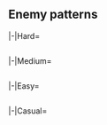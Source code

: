 {{Notice|The following enemy patterns and ship drops are autogenerated.<br>If in doubt, use tooltips to check sample sizes.}}
==Enemy patterns==
{{Section}}
<tabber>
|-|Hard=
{{Event/Map|
{{Event/MapNode|1|Hard|x=242|y=311}}
{{Event/MapNode|A|Hard|x=121|y=245}}
{{Event/MapNode|B|Hard|x=126|y=193}}
{{Event/MapNode|C|Hard|x=172|y=273}}
{{Event/MapNode|D|Hard|x=188|y=181}}
{{Event/MapNode|E|Hard|x=224|y=247}}
{{Event/MapNode|F|Hard|x=250|y=165}}
{{Event/MapNode|G|Hard|x=255|y=202}}
{{Event/MapNode|H|Hard|x=272|y=116}}
{{Event/MapNode|I|Hard|x=299|y=203}}
{{Event/MapNode|J|Hard|x=301|y=286}}
{{Event/MapNode|K|Hard|x=317|y=151}}
{{Event/MapNode|L|Hard|x=321|y=247}}
{{Event/MapNode|M|Hard|x=337|y=96}}
{{Event/MapNode|N|Hard|x=356|y=316}}
{{Event/MapNode|O|Hard|x=366|y=269}}
{{Event/MapNode|P|Hard|x=380|y=146}}
{{Event/MapNode|Q|Hard|x=458|y=73}}
{{Event/MapNode|R|Hard|x=513|y=104}}
{{Event/MapNode|S|Hard|x=526|y=192}}
{{Event/MapNode|T|Hard|x=559|y=150}}
{{Event/MapNode|U|Hard|x=599|y=202}}
{{Event/MapNode|V|Hard|x=613|y=144}}
{{Event/MapNode|W|Hard|x=423|y=298}}
{{Event/MapNode|2|Hard|x=646|y=210}}
{{Event/MapNode|X|Hard|x=227|y=87}}
{{Event/MapNode|Y|Hard|x=194|y=148}}
{{Event/MapNode|Z|Hard|x=155|y=123}}
{{Event/MapNode|Z2|Hard|x=101|y=167}}
{{Event/MapNode|Z3|Hard|x=155|y=81}}
}}
<div class="scrollable" style="width:800px;max-height:400px;overflow:auto;">
{{Map/Nodes|diff=Hard|name=深海北大西洋艦隊 機動部隊III群
|A
|Normal
|{{TooltipSimple|Diamond|33% (25992/78207)}}
|Standard Carrier Wo-Class/Flagship II
|Battleship Ta-Class/Flagship
|Heavy Cruiser Ne-Class/Elite
|Light Cruiser Tsu-Class/Elite
|Destroyer Ni-Class/Late Model
|Destroyer Ni-Class/Late Model
|-
|A
|Normal
|{{TooltipSimple|Line Ahead|38% (29395/78207)}}<br>{{TooltipSimple|Double Line|29% (22820/78207)}}
|Battleship Ta-Class/Flagship
|Battleship Ta-Class/Flagship
|Heavy Cruiser Ne-Class/Elite
|Light Cruiser Tsu-Class/Elite
|Destroyer Ni-Class/Late Model
|Destroyer Ni-Class/Late Model
}}
{{Map/Nodes|diff=Hard|name=北大西洋深海旗艦艦隊 攻撃隊
|B
|Defense
|{{TooltipSimple|Diamond|52% (15946/30722)}}
|European Water Princess/III
|Light Carrier Nu-Class/Kai Flagship II
|Light Carrier Nu-Class/Kai Flagship II
|Heavy Cruiser Summer Princess/III
|Heavy Cruiser Ne-Class/Elite
|Heavy Cruiser Ne-Class/Elite
|-
|B
|Defense
|{{TooltipSimple|Diamond|19% (5908/30722)}}
|European Water Princess/III
|Light Carrier Nu-Class/Kai Flagship II
|Light Carrier Nu-Class/Kai Flagship II
|Light Carrier Nu-Class/Kai Elite II
|Heavy Cruiser Summer Princess/III
|Heavy Cruiser Ne-Class/Elite
|-
|B
|Defense/Final
|{{TooltipSimple|Diamond|29% (8868/30722)}}
|European Water Princess/Damaged III
|Light Carrier Nu-Class/Kai Flagship II
|Light Carrier Nu-Class/Kai Flagship II
|Light Carrier Nu-Class/Kai Elite II
|Light Carrier Nu-Class/Kai Elite II
|Heavy Cruiser Summer Princess/III
}}
{{Map/Nodes|diff=Hard|name=深海北大西洋艦隊 潜水艦集団
|C
|Normal
|{{TooltipSimple|Echelon|24% (39944/168511)}}<br>{{TooltipSimple|Line Abreast|19% (31807/168511)}}
|Submarine So-Class/Flagship
|Submarine Ka-Class/Elite
|Submarine Ka-Class/Elite
|Submarine Ka-Class
|-
|C
|Normal
|{{TooltipSimple|Echelon|21% (34585/168511)}}<br>{{TooltipSimple|Line Abreast|16% (27645/168511)}}
|Submarine So-Class/Flagship
|Submarine Ka-Class/Elite
|Submarine Ka-Class/Elite
|Submarine Ka-Class/Elite
|-
|C
|Normal
|{{TooltipSimple|Echelon|20% (34530/168511)}}
|Submarine So-Class/Flagship
|Submarine So-Class/Flagship
|Submarine Ka-Class/Elite
|Submarine Ka-Class/Elite
}}
{{Map/Nodes|diff=Hard|name=深海北大西洋艦隊 機動部隊II群
|E
|Normal
|{{TooltipSimple|Diamond|30% (6516/21749)}}
|Standard Carrier Wo-Class/Flagship II
|Light Carrier Nu-Class/Kai Flagship III
|Heavy Cruiser Ne-Class/Elite
|Light Cruiser Tsu-Class/Elite
|Destroyer Ni-Class/Late Model
|Destroyer Ni-Class/Late Model
|-
|E
|Normal
|{{TooltipSimple|Diamond|35% (7654/21749)}}
|Standard Carrier Wo-Class/Flagship II
|Light Carrier Nu-Class/Kai Flagship II
|Light Carrier Nu-Class/Kai Flagship II
|Light Cruiser Tsu-Class/Elite
|Destroyer Ni-Class/Late Model
|Destroyer Ni-Class/Late Model
|-
|E
|Normal
|{{TooltipSimple|Diamond|35% (7579/21749)}}
|Standard Carrier Wo-Class/Flagship II
|Light Carrier Nu-Class/Kai Flagship IV
|Light Carrier Nu-Class/Kai Flagship IV
|Light Cruiser Tsu-Class/Elite
|Destroyer Ni-Class/Late Model
|Destroyer Ni-Class/Late Model
}}
{{Map/Nodes|diff=Hard|name=深海北大西洋艦隊 戦艦戦隊I群
|H
|Normal
|{{TooltipSimple|Line Ahead|24% (6163/25214)}}<br>{{TooltipSimple|Double Line|12% (3056/25214)}}
|Battleship Ta-Class/Flagship
|Battleship Ru-Class/Flagship
|Battleship Ru-Class/Flagship
|Battleship Ru-Class/Flagship
|Destroyer Ni-Class/Late Model
|Destroyer Ni-Class/Late Model
|-
|H
|Normal
|{{TooltipSimple|Line Ahead|63% (15995/25214)}}
|Battleship Ta-Class/Flagship
|Battleship Ru-Class/Flagship
|Battleship Ru-Class/Flagship
|Battleship Ru-Class/Flagship
|Destroyer Ni-Class/Late Model Elite
|Destroyer Ni-Class/Late Model Elite
}}
{{Map/Nodes|diff=Hard|name=深海北大西洋艦隊 機動部隊I群
|I
|Normal
|{{TooltipSimple|Diamond|15% (3977/26278)}}
|Standard Carrier Wo-Class/Flagship II
|Light Carrier Nu-Class/Kai Flagship III
|Heavy Cruiser Ne-Class/Elite
|Light Cruiser Tsu-Class/Elite
|Destroyer Ni-Class/Late Model
|Destroyer Ni-Class/Late Model
|-
|I
|Normal
|{{TooltipSimple|Diamond|40% (10558/26278)}}
|Standard Carrier Wo-Class/Flagship II
|Light Carrier Nu-Class/Kai Flagship II
|Light Carrier Nu-Class/Kai Flagship II
|Light Cruiser Tsu-Class/Elite
|Destroyer Ni-Class/Late Model
|Destroyer Ni-Class/Late Model
|-
|I
|Normal
|{{TooltipSimple|Diamond|45% (11743/26278)}}
|Standard Carrier Wo-Class/Flagship II
|Light Carrier Nu-Class/Kai Flagship IV
|Light Carrier Nu-Class/Kai Flagship IV
|Light Cruiser Tsu-Class/Elite
|Destroyer Ni-Class/Late Model
|Destroyer Ni-Class/Late Model
}}
{{Map/Nodes|diff=Hard|name=北大西洋深海通商破壊主力部隊
|J
|Boss
|{{TooltipSimple|Cruising<br>Formation 4|69% (13642/19643)}}
|Battleship Summer Princess/III
|Heavy Cruiser Summer Princess/III
|Light Carrier Nu-Class/Kai Flagship IV
|Destroyer Na-Class/Late Model Elite
|Destroyer Na-Class/Late Model Elite
|Destroyer Na-Class/Late Model Elite
|Light Cruiser Tsu-Class/Elite
|Destroyer Na-Class/Late Model Elite
|Destroyer Na-Class/Late Model Elite
|Destroyer Na-Class/Late Model Elite
|Destroyer Ni-Class/Late Model
|Destroyer Ni-Class/Late Model
|-
|J
|Boss/Final
|{{TooltipSimple|Cruising<br>Formation 4|31% (6001/19643)}}
|Battleship Summer Princess/III
|Heavy Cruiser Summer Princess/III
|Aircraft Carrier Princess/IV
|Destroyer Na-Class/Late Model Elite
|Destroyer Na-Class/Late Model Elite
|Destroyer Na-Class/Late Model Elite
|Light Cruiser Tsu-Class/Elite
|Light Cruiser Tsu-Class/Elite
|Destroyer Na-Class/Late Model Elite
|Destroyer Na-Class/Late Model Elite
|Destroyer Na-Class/Late Model Elite
|Destroyer Na-Class/Late Model Elite
}}
{{Map/Nodes|diff=Hard|name=深海北大西洋艦隊 機動部隊群
|K
|Defense
|{{TooltipSimple|Diamond|35% (4388/12572)}}
|Standard Carrier Wo-Class/Flagship II
|Light Carrier Nu-Class/Kai Flagship II
|Light Carrier Nu-Class/Kai Flagship II
|Light Cruiser Tsu-Class/Elite
|Destroyer Ni-Class/Late Model
|Destroyer Ni-Class/Late Model
|-
|K
|Defense
|{{TooltipSimple|Diamond|29% (3699/12572)}}
|Standard Carrier Wo-Class/Flagship II
|Light Carrier Nu-Class/Kai Flagship III
|Light Carrier Nu-Class/Flagship III
|Light Cruiser Tsu-Class/Elite
|Destroyer Ni-Class/Late Model
|Destroyer Ni-Class/Late Model
|-
|K
|Defense
|{{TooltipSimple|Diamond|36% (4485/12572)}}
|Standard Carrier Wo-Class/Flagship II
|Light Carrier Nu-Class/Kai Flagship IV
|Light Carrier Nu-Class/Kai Flagship IV
|Light Cruiser Tsu-Class/Elite
|Destroyer Ni-Class/Late Model
|Destroyer Ni-Class/Late Model
}}
{{Map/Nodes|diff=Hard|name=北大西洋深海艦隊 重雷装戦隊
|L
|Normal
|{{TooltipSimple|Line Ahead|21% (11676/55786)}}<br>{{TooltipSimple|Double Line|16% (8973/55786)}}
|Battleship Ta-Class/Flagship
|Torpedo Cruiser Chi-Class/Flagship
|Torpedo Cruiser Chi-Class/Flagship
|Light Cruiser Tsu-Class/Elite
|Destroyer Ni-Class/Late Model
|Destroyer Ni-Class/Late Model
|-
|L
|Normal
|{{TooltipSimple|Line Ahead|63% (35137/55786)}}
|Battleship Ta-Class/Flagship
|Torpedo Cruiser Chi-Class/Flagship
|Torpedo Cruiser Chi-Class/Flagship
|Light Cruiser Tsu-Class/Elite
|Destroyer Ni-Class/Late Model Elite
|Destroyer Ni-Class/Late Model Elite
}}
{{Map/Nodes|diff=Hard|name=深海北大西洋艦隊 戦艦戦隊II群
|M
|Normal
|{{TooltipSimple|Line Ahead|29% (33766/115485)}}
|Battleship Ta-Class/Flagship
|Battleship Ta-Class/Flagship
|Light Cruiser He-Class/Flagship
|Light Cruiser Tsu-Class/Elite
|Destroyer Ni-Class/Late Model Elite
|Destroyer Ni-Class/Late Model Elite
|-
|M
|Normal
|{{TooltipSimple|Line Ahead|44% (51145/115485)}}<br>{{TooltipSimple|Double Line|26% (30574/115485)}}
|Battleship Ru-Class/Flagship
|Battleship Ru-Class/Flagship
|Battleship Ru-Class/Flagship
|Light Cruiser Tsu-Class/Elite
|Destroyer Ni-Class/Late Model
|Destroyer Ni-Class/Late Model
}}
{{Map/Nodes|diff=Hard|name=深海北大西洋艦隊 追撃空母群
|P
|Normal
|{{TooltipSimple|Diamond|15% (8289/55134)}}
|Standard Carrier Wo-Class/Flagship IV
|Light Carrier Nu-Class/Kai Flagship IV
|Heavy Cruiser Ne-Class/Elite
|Light Cruiser Tsu-Class/Elite
|Destroyer Ni-Class/Late Model
|Destroyer Ni-Class/Late Model
|-
|P
|Normal
|{{TooltipSimple|Diamond|40% (22193/55134)}}
|Standard Carrier Wo-Class/Kai Flagship III
|Light Carrier Nu-Class/Kai Flagship IV
|Heavy Cruiser Ne-Class/Elite
|Light Cruiser Tsu-Class/Elite
|Destroyer Ni-Class/Late Model
|Destroyer Ni-Class/Late Model
|-
|P
|Normal
|{{TooltipSimple|Diamond|45% (24652/55134)}}
|Standard Carrier Wo-Class/Kai Flagship IV
|Light Carrier Nu-Class/Kai Flagship IV
|Heavy Cruiser Ne-Class/Elite
|Light Cruiser Tsu-Class/Elite
|Destroyer Ni-Class/Late Model
|Destroyer Ni-Class/Late Model
}}
{{Map/Nodes|diff=Hard|name=深海ドーバー海峡封鎖潜水艦群
|S
|Normal
|{{TooltipSimple|Echelon|29% (2141/7345)}}<br>{{TooltipSimple|Line Abreast|17% (1245/7345)}}
|Submarine Summer Princess/Flagship II
|Submarine So-Class/Elite
|Submarine So-Class/Elite
|Submarine So-Class/Elite
|-
|S
|Normal
|{{TooltipSimple|Echelon|20% (1488/7345)}}<br>{{TooltipSimple|Line Abreast|17% (1239/7345)}}
|Submarine Summer Princess/Flagship III
|Submarine So-Class/Flagship
|Submarine So-Class/Elite
|Submarine So-Class/Elite
|-
|S
|Normal
|{{TooltipSimple|Echelon|17% (1232/7345)}}
|Submarine Summer Princess/Flagship III
|Submarine So-Class/Flagship
|Submarine So-Class/Flagship
|Submarine So-Class/Flagship
}}
{{Map/Nodes|diff=Hard|name=深海北海潜水艦隊集団
|T
|Normal
|{{TooltipSimple|Echelon|22% (45781/204464)}}<br>{{TooltipSimple|Line Abreast|32% (65521/204464)}}
|New Submarine Princess Vacation Mode/Flagship III
|Submarine So-Class/Elite
|Submarine So-Class/Elite
|-
|T
|Normal
|{{TooltipSimple|Echelon|21% (42024/204464)}}<br>{{TooltipSimple|Line Abreast|21% (43560/204464)}}
|New Submarine Princess Vacation Mode/Flagship III
|Submarine So-Class/Elite
|Submarine So-Class/Elite
|Submarine So-Class/Elite
|-
|T
|Normal
|{{TooltipSimple|Echelon|4% (7578/204464)}}
|New Submarine Princess Vacation Mode/Flagship IV
|Submarine So-Class/Flagship
|Submarine So-Class/Elite
|Submarine So-Class/Elite
}}
{{Map/Nodes|diff=Hard|name=北大西洋深海艦隊 ブレスト軍港
|W
|Boss
|{{TooltipSimple|Cruising<br>Formation 4|52% (21343/40673)}}
|French Battleship Princess Vacation Mode/III
|Harbour Summer Princess/III
|Airfield Princess/VII
|Artillery Imp/III
|Artillery Imp/III
|PT Imp Pack/IV
|Light Cruiser Tsu-Class/Elite
|Destroyer Na-Class/Late Model Elite
|Destroyer Na-Class/Late Model Elite
|Transport Ship Wa-Class/Elite
|PT Imp Pack/III
|PT Imp Pack/III
|-
|W
|Boss/Final
|{{TooltipSimple|Cruising<br>Formation 4|48% (19330/40673)}}
|French Battleship Princess Vacation Mode/Damaged III
|Harbour Summer Princess/Damaged III
|Airfield Princess/VII
|Artillery Imp/III
|Artillery Imp/III
|PT Imp Pack/IV
|Light Cruiser Tsu-Class/Elite
|Destroyer Na-Class/Late Model Elite
|Destroyer Na-Class/Late Model Elite
|Destroyer Na-Class/Late Model Elite
|PT Imp Pack/IV
|PT Imp Pack/IV
}}
{{Map/Nodes|diff=Hard|name=北大西洋深海旗艦艦隊 前衛集団
|Y
|Normal
|{{TooltipSimple|Line Ahead|23% (1978/8482)}}
|Light Cruiser He-Class/Flagship
|Heavy Cruiser Ne-Class/Elite
|Heavy Cruiser Ne-Class/Elite
|Light Cruiser Tsu-Class/Elite
|Destroyer Na-Class/Elite
|Destroyer Na-Class/Elite
|-
|Y
|Normal
|{{TooltipSimple|Line Ahead|61% (5194/8482)}}
|Light Cruiser He-Class/Flagship
|Heavy Cruiser Ne-Class/Elite
|Heavy Cruiser Ne-Class/Elite
|Light Cruiser Tsu-Class/Elite
|Destroyer Na-Class/Late Model Elite
|Destroyer Na-Class/Late Model Elite
|-
|Y
|Normal
|{{TooltipSimple|Diamond|15% (1310/8482)}}
|Light Carrier Nu-Class/Kai Flagship II
|Light Carrier Nu-Class/Kai Flagship II
|Light Cruiser He-Class/Flagship
|Light Cruiser Tsu-Class/Elite
|Destroyer Na-Class/Elite
|Destroyer Na-Class/Elite
}}
{{Map/Nodes|diff=Hard|name=北大西洋深海艦隊 旗艦艦隊
|Z2
|Boss
|{{TooltipSimple|Cruising<br>Formation 4|83% (89920/108168)}}
|European Water Princess/III
|Aircraft Carrier Summer Princess
|Battleship Summer Princess/III
|Heavy Cruiser Summer Princess/III
|Heavy Cruiser Ne-Class/Elite
|Heavy Cruiser Ne-Class/Elite
|Light Cruiser He-Class/Flagship
|Light Cruiser Tsu-Class/Elite
|Destroyer Na-Class/Flagship
|Destroyer Na-Class/Flagship
|Destroyer Na-Class/Flagship
|Destroyer Na-Class/Flagship
|-
|Z2
|Boss/Final
|{{TooltipSimple|Cruising<br>Formation 4|17% (18248/108168)}}
|European Water Princess/Damaged III
|Aircraft Carrier Summer Princess
|Aircraft Carrier Summer Princess
|Battleship Summer Princess/III
|Battleship Summer Princess/III
|Heavy Cruiser Summer Princess/III
|Light Cruiser He-Class/Flagship
|Light Cruiser Tsu-Class/Elite
|Destroyer Na-Class/Late Model Flagship
|Destroyer Na-Class/Late Model Flagship
|Destroyer Na-Class/Late Model Flagship
|Destroyer Na-Class/Late Model Flagship
}}
{{Map/Nodes|diff=Hard|name=北大西洋深海旗艦艦隊 攻撃隊
|Z3
|Defense
|{{TooltipSimple|Diamond|29% (31683/107523)}}
|European Water Princess/III
|Light Carrier Nu-Class/Kai Flagship II
|Light Carrier Nu-Class/Kai Flagship II
|Heavy Cruiser Summer Princess/III
|Heavy Cruiser Ne-Class/Elite
|Heavy Cruiser Ne-Class/Elite
|-
|Z3
|Defense
|{{TooltipSimple|Diamond|54% (58495/107523)}}
|European Water Princess/III
|Light Carrier Nu-Class/Kai Flagship II
|Light Carrier Nu-Class/Kai Flagship II
|Light Carrier Nu-Class/Kai Elite II
|Heavy Cruiser Summer Princess/III
|Heavy Cruiser Ne-Class/Elite
|-
|Z3
|Defense/Final
|{{TooltipSimple|Diamond|16% (17345/107523)}}
|European Water Princess/Damaged III
|Light Carrier Nu-Class/Kai Flagship II
|Light Carrier Nu-Class/Kai Flagship II
|Light Carrier Nu-Class/Kai Elite II
|Light Carrier Nu-Class/Kai Elite II
|Heavy Cruiser Summer Princess/III
}}
</div> <!-- overflow -->
|-|Medium=
{{Event/Map|
{{Event/MapNode|1|Medium|x=242|y=311}}
{{Event/MapNode|A|Medium|x=121|y=245}}
{{Event/MapNode|B|Medium|x=126|y=193}}
{{Event/MapNode|C|Medium|x=172|y=273}}
{{Event/MapNode|D|Medium|x=188|y=181}}
{{Event/MapNode|E|Medium|x=224|y=247}}
{{Event/MapNode|F|Medium|x=250|y=165}}
{{Event/MapNode|G|Medium|x=255|y=202}}
{{Event/MapNode|H|Medium|x=272|y=116}}
{{Event/MapNode|I|Medium|x=299|y=203}}
{{Event/MapNode|J|Medium|x=301|y=286}}
{{Event/MapNode|K|Medium|x=317|y=151}}
{{Event/MapNode|L|Medium|x=321|y=247}}
{{Event/MapNode|M|Medium|x=337|y=96}}
{{Event/MapNode|N|Medium|x=356|y=316}}
{{Event/MapNode|O|Medium|x=366|y=269}}
{{Event/MapNode|P|Medium|x=380|y=146}}
{{Event/MapNode|Q|Medium|x=458|y=73}}
{{Event/MapNode|R|Medium|x=513|y=104}}
{{Event/MapNode|S|Medium|x=526|y=192}}
{{Event/MapNode|T|Medium|x=559|y=150}}
{{Event/MapNode|U|Medium|x=599|y=202}}
{{Event/MapNode|V|Medium|x=613|y=144}}
{{Event/MapNode|W|Medium|x=423|y=298}}
{{Event/MapNode|2|Medium|x=646|y=210}}
{{Event/MapNode|X|Medium|x=227|y=87}}
{{Event/MapNode|Y|Medium|x=194|y=148}}
{{Event/MapNode|Z|Medium|x=155|y=123}}
{{Event/MapNode|Z2|Medium|x=101|y=167}}
{{Event/MapNode|Z3|Medium|x=155|y=81}}
}}
<div class="scrollable" style="width:800px;max-height:400px;overflow:auto;">
{{Map/Nodes|diff=Medium|name=深海北大西洋艦隊 機動部隊III群
|A
|Normal
|{{TooltipSimple|Diamond|35% (21961/62719)}}
|Standard Carrier Wo-Class/Flagship II
|Battleship Ta-Class/Elite
|Heavy Cruiser Ne-Class
|Light Cruiser Tsu-Class
|Destroyer Ni-Class/Late Model
|Destroyer Ni-Class/Late Model
|-
|A
|Normal
|{{TooltipSimple|Line Ahead|35% (21884/62719)}}<br>{{TooltipSimple|Double Line|30% (18874/62719)}}
|Battleship Ta-Class/Elite
|Battleship Ta-Class/Elite
|Heavy Cruiser Ne-Class
|Light Cruiser Tsu-Class
|Destroyer Ni-Class/Late Model
|Destroyer Ni-Class/Late Model
}}
{{Map/Nodes|diff=Medium|name=北大西洋深海旗艦艦隊 攻撃隊
|B
|Defense
|{{TooltipSimple|Diamond|90% (11086/12371)}}
|European Water Princess/II
|Light Carrier Nu-Class/Kai Elite II
|Light Carrier Nu-Class/Kai Elite II
|Heavy Cruiser Summer Princess/II
|Destroyer Na-Class
|Destroyer Na-Class
|-
|B
|Defense/Final
|{{TooltipSimple|Diamond|10% (1285/12371)}}
|European Water Princess/Damaged II
|Light Carrier Nu-Class/Kai Flagship II
|Light Carrier Nu-Class/Kai Elite II
|Heavy Cruiser Summer Princess/II
|Destroyer Na-Class
|Destroyer Na-Class
}}
{{Map/Nodes|diff=Medium|name=深海北大西洋艦隊 潜水艦集団
|C
|Normal
|{{TooltipSimple|Echelon|10% (10383/106469)}}<br>{{TooltipSimple|Line Abreast|5% (5224/106469)}}
|Submarine So-Class/Elite
|Submarine Ka-Class
|Submarine Ka-Class
|Submarine Ka-Class
|-
|C
|Normal
|{{TooltipSimple|Echelon|20% (21247/106469)}}<br>{{TooltipSimple|Line Abreast|15% (16245/106469)}}
|Submarine So-Class/Elite
|Submarine Ka-Class/Elite
|Submarine Ka-Class/Elite
|Submarine Ka-Class
|-
|C
|Normal
|{{TooltipSimple|Echelon|20% (21336/106469)}}<br>{{TooltipSimple|Line Abreast|15% (16107/106469)}}
|Submarine So-Class/Flagship
|Submarine Ka-Class/Elite
|Submarine Ka-Class/Elite
|Submarine Ka-Class
|-
|C
|Normal
|{{TooltipSimple|Echelon|10% (10658/106469)}}<br>{{TooltipSimple|Line Abreast|5% (5269/106469)}}
|Submarine So-Class/Flagship
|Submarine Ka-Class/Elite
|Submarine Ka-Class/Elite
|Submarine Ka-Class/Elite
}}
{{Map/Nodes|diff=Medium|name=深海北大西洋艦隊 機動部隊II群
|E
|Normal
|{{TooltipSimple|Diamond|30% (7088/23731)}}
|Standard Carrier Wo-Class/Flagship II
|Light Carrier Nu-Class/Flagship III
|Heavy Cruiser Ne-Class
|Light Cruiser Tsu-Class
|Destroyer Ni-Class/Late Model
|Destroyer Ni-Class/Late Model
|-
|E
|Normal
|{{TooltipSimple|Diamond|35% (8364/23731)}}
|Standard Carrier Wo-Class/Flagship II
|Light Carrier Nu-Class/Kai Elite II
|Light Carrier Nu-Class/Kai Elite II
|Light Cruiser Tsu-Class
|Destroyer Ni-Class/Late Model
|Destroyer Ni-Class/Late Model
|-
|E
|Normal
|{{TooltipSimple|Diamond|35% (8279/23731)}}
|Standard Carrier Wo-Class/Flagship II
|Light Carrier Nu-Class/Kai Elite III
|Light Carrier Nu-Class/Kai Elite III
|Light Cruiser Tsu-Class
|Destroyer Ni-Class/Late Model
|Destroyer Ni-Class/Late Model
}}
{{Map/Nodes|diff=Medium|name=深海北大西洋艦隊 戦艦戦隊I群
|H
|Normal
|{{TooltipSimple|Line Ahead|32% (5978/18806)}}<br>{{TooltipSimple|Double Line|21% (3879/18806)}}
|Battleship Ta-Class/Flagship
|Battleship Ru-Class/Flagship
|Battleship Ru-Class/Elite
|Battleship Ru-Class/Elite
|Destroyer Ni-Class/Late Model
|Destroyer Ni-Class/Late Model
|-
|H
|Normal
|{{TooltipSimple|Line Ahead|48% (8949/18806)}}
|Battleship Ta-Class/Flagship
|Battleship Ru-Class/Flagship
|Battleship Ru-Class/Flagship
|Battleship Ru-Class/Elite
|Destroyer Ni-Class/Late Model
|Destroyer Ni-Class/Late Model
}}
{{Map/Nodes|diff=Medium|name=深海北大西洋艦隊 機動部隊I群
|I
|Normal
|{{TooltipSimple|Diamond|15% (2535/16713)}}
|Standard Carrier Wo-Class/Flagship II
|Light Carrier Nu-Class/Flagship III
|Heavy Cruiser Ne-Class
|Light Cruiser Tsu-Class
|Destroyer Ni-Class/Late Model
|Destroyer Ni-Class/Late Model
|-
|I
|Normal
|{{TooltipSimple|Diamond|40% (6756/16713)}}
|Standard Carrier Wo-Class/Flagship II
|Light Carrier Nu-Class/Kai Elite II
|Light Carrier Nu-Class/Kai Elite II
|Light Cruiser Tsu-Class
|Destroyer Ni-Class/Late Model
|Destroyer Ni-Class/Late Model
|-
|I
|Normal
|{{TooltipSimple|Diamond|44% (7422/16713)}}
|Standard Carrier Wo-Class/Flagship II
|Light Carrier Nu-Class/Kai Elite III
|Light Carrier Nu-Class/Kai Elite III
|Light Cruiser Tsu-Class
|Destroyer Ni-Class/Late Model
|Destroyer Ni-Class/Late Model
}}
{{Map/Nodes|diff=Medium|name=北大西洋深海通商破壊主力部隊
|J
|Boss
|{{TooltipSimple|Cruising<br>Formation 4|81% (18300/22575)}}
|Battleship Summer Princess/II
|Heavy Cruiser Summer Princess/II
|Destroyer Na-Class/Late Model
|Destroyer Na-Class/Late Model
|Destroyer Na-Class/Late Model
|Destroyer Na-Class/Late Model
|Light Cruiser Tsu-Class
|Destroyer Na-Class/Late Model
|Destroyer Na-Class/Late Model
|Destroyer Na-Class/Late Model
|Destroyer Ni-Class/Late Model
|Destroyer Ni-Class/Late Model
|-
|J
|Boss/Final
|{{TooltipSimple|Cruising<br>Formation 4|19% (4275/22575)}}
|Battleship Summer Princess/II
|Heavy Cruiser Summer Princess/II
|Light Carrier Nu-Class/Kai Elite III
|Light Carrier Nu-Class/Kai Elite III
|Destroyer Na-Class/Late Model
|Destroyer Na-Class/Late Model
|Light Cruiser Tsu-Class/Elite
|Destroyer Na-Class/Late Model
|Destroyer Na-Class/Late Model
|Destroyer Na-Class/Late Model
|Destroyer Ni-Class/Late Model
|Destroyer Ni-Class/Late Model
}}
{{Map/Nodes|diff=Medium|name=深海北大西洋艦隊 機動部隊群
|K
|Defense
|{{TooltipSimple|Diamond|30% (2361/7781)}}
|Standard Carrier Wo-Class/Flagship II
|Light Carrier Nu-Class/Flagship III
|Light Carrier Nu-Class/Elite II
|Light Cruiser Tsu-Class
|Destroyer Ni-Class/Late Model
|Destroyer Ni-Class/Late Model
|-
|K
|Defense
|{{TooltipSimple|Diamond|35% (2720/7781)}}
|Standard Carrier Wo-Class/Flagship II
|Light Carrier Nu-Class/Kai Elite II
|Light Carrier Nu-Class/Kai Elite II
|Light Cruiser Tsu-Class
|Destroyer Ni-Class/Late Model
|Destroyer Ni-Class/Late Model
|-
|K
|Defense
|{{TooltipSimple|Diamond|35% (2700/7781)}}
|Standard Carrier Wo-Class/Flagship II
|Light Carrier Nu-Class/Kai Elite III
|Light Carrier Nu-Class/Kai Elite III
|Light Cruiser Tsu-Class
|Destroyer Ni-Class/Late Model
|Destroyer Ni-Class/Late Model
}}
{{Map/Nodes|diff=Medium|name=北大西洋深海艦隊 重雷装戦隊
|L
|Normal
|{{TooltipSimple|Line Ahead|45% (18209/40479)}}<br>{{TooltipSimple|Double Line|35% (14191/40479)}}
|Battleship Ta-Class/Elite
|Torpedo Cruiser Chi-Class/Flagship
|Torpedo Cruiser Chi-Class/Flagship
|Light Cruiser Tsu-Class
|Destroyer Ni-Class/Late Model
|Destroyer Ni-Class/Late Model
|-
|L
|Normal
|{{TooltipSimple|Double Line|20% (8079/40479)}}
|Battleship Ta-Class/Flagship
|Torpedo Cruiser Chi-Class/Flagship
|Torpedo Cruiser Chi-Class/Flagship
|Light Cruiser Tsu-Class
|Destroyer Ni-Class/Late Model
|Destroyer Ni-Class/Late Model
}}
{{Map/Nodes|diff=Medium|name=深海北大西洋艦隊 戦艦戦隊II群
|M
|Normal
|{{TooltipSimple|Line Ahead|25% (22478/90147)}}
|Battleship Ta-Class/Flagship
|Battleship Ta-Class/Elite
|Light Cruiser He-Class/Flagship
|Light Cruiser Tsu-Class
|Destroyer Ni-Class/Late Model
|Destroyer Ni-Class/Late Model
|-
|M
|Normal
|{{TooltipSimple|Line Ahead|38% (33966/90147)}}<br>{{TooltipSimple|Double Line|37% (33703/90147)}}
|Battleship Ru-Class/Flagship
|Battleship Ru-Class/Elite
|Battleship Ru-Class/Elite
|Light Cruiser Tsu-Class
|Destroyer Ni-Class/Late Model
|Destroyer Ni-Class/Late Model
}}
{{Map/Nodes|diff=Medium|name=深海北大西洋艦隊 追撃空母群
|P
|Normal
|{{TooltipSimple|Diamond|15% (5934/39455)}}
|Standard Carrier Wo-Class/Flagship III
|Light Carrier Nu-Class/Elite IV
|Heavy Cruiser Ne-Class
|Light Cruiser Tsu-Class
|Destroyer Ni-Class/Late Model
|Destroyer Ni-Class/Late Model
|-
|P
|Normal
|{{TooltipSimple|Diamond|40% (15955/39455)}}
|Standard Carrier Wo-Class/Flagship III
|Light Carrier Nu-Class/Kai Elite III
|Heavy Cruiser Ne-Class
|Light Cruiser Tsu-Class
|Destroyer Ni-Class/Late Model
|Destroyer Ni-Class/Late Model
|-
|P
|Normal
|{{TooltipSimple|Diamond|45% (17566/39455)}}
|Standard Carrier Wo-Class/Kai Flagship II
|Light Carrier Nu-Class/Kai Elite III
|Heavy Cruiser Ne-Class
|Light Cruiser Tsu-Class
|Destroyer Ni-Class/Late Model
|Destroyer Ni-Class/Late Model
}}
{{Map/Nodes|diff=Medium|name=深海ドーバー海峡封鎖潜水艦群
|S
|Normal
|{{TooltipSimple|Echelon|14% (302/2163)}}<br>{{TooltipSimple|Line Abreast|10% (224/2163)}}
|Submarine Summer Princess/Flagship
|Submarine So-Class/Elite
|Submarine So-Class
|Submarine So-Class
|-
|S
|Normal
|{{TooltipSimple|Echelon|25% (530/2163)}}<br>{{TooltipSimple|Line Abreast|15% (328/2163)}}
|Submarine Summer Princess/Flagship
|Submarine So-Class/Elite
|Submarine So-Class/Elite
|Submarine So-Class
|-
|S
|Normal
|{{TooltipSimple|Echelon|19% (415/2163)}}<br>{{TooltipSimple|Line Abreast|17% (364/2163)}}
|Submarine Summer Princess/Flagship II
|Submarine So-Class/Elite
|Submarine So-Class/Elite
|Submarine So-Class/Elite
}}
{{Map/Nodes|diff=Medium|name=深海北海潜水艦隊集団
|T
|Normal
|{{TooltipSimple|Echelon|30% (44895/151033)}}<br>{{TooltipSimple|Line Abreast|30% (45933/151033)}}
|New Submarine Princess Vacation Mode/Flagship II
|Submarine So-Class/Elite
|Submarine So-Class
|-
|T
|Normal
|{{TooltipSimple|Echelon|20% (29496/151033)}}<br>{{TooltipSimple|Line Abreast|20% (30709/151033)}}
|New Submarine Princess Vacation Mode/Flagship III
|Submarine So-Class/Elite
|Submarine So-Class/Elite
}}
{{Map/Nodes|diff=Medium|name=北大西洋深海艦隊 ブレスト軍港
|W
|Boss
|{{TooltipSimple|Cruising<br>Formation 4|53% (17224/32300)}}
|French Battleship Princess Vacation Mode/II
|Harbour Summer Princess/II
|Airfield Princess/VI
|Artillery Imp/II
|Artillery Imp/II
|PT Imp Pack/III
|Light Cruiser Tsu-Class
|Destroyer Na-Class/Late Model
|Destroyer Na-Class/Late Model
|Transport Ship Wa-Class
|PT Imp Pack/II
|PT Imp Pack/II
|-
|W
|Boss/Final
|{{TooltipSimple|Cruising<br>Formation 4|47% (15076/32300)}}
|French Battleship Princess Vacation Mode/Damaged II
|Harbour Summer Princess/Damaged II
|Airfield Princess/VI
|Artillery Imp/II
|Artillery Imp/II
|PT Imp Pack/IV
|Light Cruiser Tsu-Class
|Destroyer Na-Class/Late Model
|Destroyer Na-Class/Late Model
|Destroyer Na-Class/Late Model
|PT Imp Pack/III
|PT Imp Pack/III
}}
{{Map/Nodes|diff=Medium|name=北大西洋深海旗艦艦隊 前衛集団
|Y
|Normal
|{{TooltipSimple|Line Ahead|43% (4171/9697)}}
|Light Cruiser He-Class/Flagship
|Heavy Cruiser Ne-Class/Elite
|Heavy Cruiser Ne-Class
|Light Cruiser Tsu-Class
|Destroyer Na-Class
|Destroyer Na-Class
|-
|Y
|Normal
|{{TooltipSimple|Line Ahead|27% (2652/9697)}}
|Light Cruiser He-Class/Flagship
|Heavy Cruiser Ne-Class/Elite
|Heavy Cruiser Ne-Class
|Light Cruiser Tsu-Class
|Destroyer Na-Class/Late Model
|Destroyer Na-Class/Late Model
|-
|Y
|Normal
|{{TooltipSimple|Diamond|30% (2874/9697)}}
|Light Carrier Nu-Class/Kai Elite II
|Light Carrier Nu-Class/Elite III
|Light Cruiser He-Class/Flagship
|Light Cruiser Tsu-Class
|Destroyer Na-Class
|Destroyer Na-Class
}}
{{Map/Nodes|diff=Medium|name=北大西洋深海艦隊 旗艦艦隊
|Z2
|Boss
|{{TooltipSimple|Cruising<br>Formation 4|90% (79141/87580)}}
|European Water Princess/II
|Light Carrier Nu-Class/Kai Elite II
|Battleship Summer Princess/II
|Heavy Cruiser Summer Princess/II
|Destroyer Na-Class
|Destroyer Na-Class
|Light Cruiser He-Class/Flagship
|Light Cruiser Tsu-Class
|Destroyer Na-Class
|Destroyer Na-Class
|Destroyer Na-Class
|Destroyer Na-Class
|-
|Z2
|Boss/Final
|{{TooltipSimple|Cruising<br>Formation 4|10% (8439/87580)}}
|European Water Princess/Damaged II
|Light Carrier Nu-Class/Kai Flagship II
|Battleship Summer Princess/II
|Heavy Cruiser Summer Princess/II
|Heavy Cruiser Ne-Class
|Heavy Cruiser Ne-Class
|Light Cruiser He-Class/Flagship
|Light Cruiser Tsu-Class
|Destroyer Na-Class/Late Model
|Destroyer Na-Class/Late Model
|Destroyer Na-Class/Late Model
|Destroyer Na-Class/Late Model
}}
{{Map/Nodes|diff=Medium|name=北大西洋深海旗艦艦隊 攻撃隊
|Z3
|Defense
|{{TooltipSimple|Diamond|92% (75182/81784)}}
|European Water Princess/II
|Light Carrier Nu-Class/Kai Elite II
|Light Carrier Nu-Class/Kai Elite II
|Heavy Cruiser Summer Princess/II
|Destroyer Na-Class
|Destroyer Na-Class
|-
|Z3
|Defense/Final
|{{TooltipSimple|Diamond|8% (6602/81784)}}
|European Water Princess/Damaged II
|Light Carrier Nu-Class/Kai Flagship II
|Light Carrier Nu-Class/Kai Elite II
|Heavy Cruiser Summer Princess/II
|Destroyer Na-Class
|Destroyer Na-Class
}}
</div> <!-- overflow -->
|-|Easy=
{{Event/Map|
{{Event/MapNode|1|Easy|x=242|y=311}}
{{Event/MapNode|A|Easy|x=121|y=245}}
{{Event/MapNode|B|Easy|x=126|y=193}}
{{Event/MapNode|C|Easy|x=172|y=273}}
{{Event/MapNode|D|Easy|x=188|y=181}}
{{Event/MapNode|E|Easy|x=224|y=247}}
{{Event/MapNode|F|Easy|x=250|y=165}}
{{Event/MapNode|G|Easy|x=255|y=202}}
{{Event/MapNode|H|Easy|x=272|y=116}}
{{Event/MapNode|I|Easy|x=299|y=203}}
{{Event/MapNode|J|Easy|x=301|y=286}}
{{Event/MapNode|K|Easy|x=317|y=151}}
{{Event/MapNode|L|Easy|x=321|y=247}}
{{Event/MapNode|M|Easy|x=337|y=96}}
{{Event/MapNode|N|Easy|x=356|y=316}}
{{Event/MapNode|O|Easy|x=366|y=269}}
{{Event/MapNode|P|Easy|x=380|y=146}}
{{Event/MapNode|Q|Easy|x=458|y=73}}
{{Event/MapNode|R|Easy|x=513|y=104}}
{{Event/MapNode|S|Easy|x=526|y=192}}
{{Event/MapNode|T|Easy|x=559|y=150}}
{{Event/MapNode|U|Easy|x=599|y=202}}
{{Event/MapNode|V|Easy|x=613|y=144}}
{{Event/MapNode|W|Easy|x=423|y=298}}
{{Event/MapNode|2|Easy|x=646|y=210}}
{{Event/MapNode|X|Easy|x=227|y=87}}
{{Event/MapNode|Y|Easy|x=194|y=148}}
{{Event/MapNode|Z|Easy|x=155|y=123}}
{{Event/MapNode|Z2|Easy|x=101|y=167}}
{{Event/MapNode|Z3|Easy|x=155|y=81}}
}}
<div class="scrollable" style="width:800px;max-height:400px;overflow:auto;">
{{Map/Nodes|diff=Easy|name=深海北大西洋艦隊 機動部隊III群
|A
|Normal
|{{TooltipSimple|Diamond|35% (17987/50733)}}
|Standard Carrier Wo-Class/Flagship II
|Battleship Ta-Class/Elite
|Light Cruiser Tsu-Class
|Destroyer Ni-Class/Late Model
|Destroyer I-Class
|Destroyer I-Class
|-
|A
|Normal
|{{TooltipSimple|Line Ahead|34% (17479/50733)}}<br>{{TooltipSimple|Double Line|30% (15267/50733)}}
|Battleship Ta-Class/Elite
|Battleship Ta-Class/Elite
|Light Cruiser Tsu-Class
|Destroyer Ni-Class/Late Model
|Destroyer I-Class
|Destroyer I-Class
}}
{{Map/Nodes|diff=Easy|name=北大西洋深海旗艦艦隊 攻撃隊
|B
|Defense
|{{TooltipSimple|Diamond|95% (4549/4770)}}
|European Water Princess
|Light Carrier Nu-Class/Kai Elite II
|Heavy Cruiser Summer Princess
|Destroyer Ni-Class/Late Model
|Destroyer Ni-Class/Late Model
|Destroyer Ni-Class/Late Model
|-
|B
|Defense/Final
|{{TooltipSimple|Diamond|5% (221/4770)}}
|European Water Princess/Damaged
|Light Carrier Nu-Class/Kai Elite II
|Light Carrier Nu-Class/Elite III
|Heavy Cruiser Summer Princess
|Destroyer Na-Class
|Destroyer Na-Class
}}
{{Map/Nodes|diff=Easy|name=深海北大西洋艦隊 潜水艦集団
|C
|Normal
|{{TooltipSimple|Echelon|30% (18940/63044)}}<br>{{TooltipSimple|Line Abreast|20% (12733/63044)}}
|Submarine So-Class/Elite
|Submarine Ka-Class
|Submarine Ka-Class
|Submarine Ka-Class
|-
|C
|Normal
|{{TooltipSimple|Echelon|20% (12640/63044)}}<br>{{TooltipSimple|Line Abreast|15% (9515/63044)}}
|Submarine So-Class/Elite
|Submarine Ka-Class/Elite
|Submarine Ka-Class/Elite
|Submarine Ka-Class
|-
|C
|Normal
|{{TooltipSimple|Echelon|10% (6016/63044)}}<br>{{TooltipSimple|Line Abreast|5% (3200/63044)}}
|Submarine So-Class/Flagship
|Submarine Ka-Class/Elite
|Submarine Ka-Class/Elite
|Submarine Ka-Class
}}
{{Map/Nodes|diff=Easy|name=深海北大西洋艦隊 機動部隊II群
|E
|Normal
|{{TooltipSimple|Diamond|20% (5195/26078)}}
|Standard Carrier Wo-Class/Flagship II
|Light Carrier Nu-Class/Elite II
|Light Cruiser Tsu-Class
|Destroyer Ni-Class/Late Model
|Destroyer I-Class
|Destroyer I-Class
|-
|E
|Normal
|{{TooltipSimple|Diamond|30% (7870/26078)}}
|Standard Carrier Wo-Class/Flagship II
|Light Carrier Nu-Class/Elite III
|Light Cruiser Tsu-Class
|Destroyer Ni-Class/Late Model
|Destroyer I-Class
|Destroyer I-Class
|-
|E
|Normal
|{{TooltipSimple|Diamond|30% (7821/26078)}}
|Standard Carrier Wo-Class/Flagship II
|Light Carrier Nu-Class/Elite IV
|Light Cruiser Tsu-Class
|Destroyer Ni-Class/Late Model
|Destroyer I-Class
|Destroyer I-Class
|-
|E
|Normal
|{{TooltipSimple|Diamond|20% (5192/26078)}}
|Standard Carrier Wo-Class/Flagship II
|Light Carrier Nu-Class/Flagship III
|Heavy Cruiser Ne-Class
|Light Cruiser Tsu-Class
|Destroyer Ni-Class/Late Model
|Destroyer Ni-Class/Late Model
}}
{{Map/Nodes|diff=Easy|name=深海北大西洋艦隊 戦艦戦隊I群
|H
|Normal
|{{TooltipSimple|Line Ahead|35% (6225/17829)}}<br>{{TooltipSimple|Double Line|35% (6224/17829)}}
|Battleship Ta-Class/Elite
|Battleship Ru-Class/Elite
|Battleship Ru-Class/Elite
|Destroyer Ni-Class/Late Model
|Destroyer I-Class
|Destroyer I-Class
|-
|H
|Normal
|{{TooltipSimple|Line Ahead|30% (5380/17829)}}
|Battleship Ta-Class/Flagship
|Battleship Ru-Class/Elite
|Battleship Ru-Class/Elite
|Destroyer Ni-Class/Late Model
|Destroyer I-Class
|Destroyer I-Class
}}
{{Map/Nodes|diff=Easy|name=深海北大西洋艦隊 機動部隊I群
|I
|Normal
|{{TooltipSimple|Diamond|10% (487/4761)}}
|Standard Carrier Wo-Class/Flagship II
|Light Carrier Nu-Class/Elite II
|Light Cruiser Tsu-Class
|Destroyer Ni-Class/Late Model
|Destroyer I-Class
|Destroyer I-Class
|-
|I
|Normal
|{{TooltipSimple|Diamond|30% (1420/4761)}}
|Standard Carrier Wo-Class/Flagship II
|Light Carrier Nu-Class/Elite III
|Light Cruiser Tsu-Class
|Destroyer Ni-Class/Late Model
|Destroyer I-Class
|Destroyer I-Class
|-
|I
|Normal
|{{TooltipSimple|Diamond|30% (1424/4761)}}
|Standard Carrier Wo-Class/Flagship II
|Light Carrier Nu-Class/Elite IV
|Light Cruiser Tsu-Class
|Destroyer Ni-Class/Late Model
|Destroyer I-Class
|Destroyer I-Class
|-
|I
|Normal
|{{TooltipSimple|Diamond|30% (1430/4761)}}
|Standard Carrier Wo-Class/Flagship II
|Light Carrier Nu-Class/Flagship III
|Heavy Cruiser Ne-Class
|Light Cruiser Tsu-Class
|Destroyer Ni-Class/Late Model
|Destroyer Ni-Class/Late Model
}}
{{Map/Nodes|diff=Easy|name=北大西洋深海通商破壊主力部隊
|J
|Boss
|{{TooltipSimple|Cruising<br>Formation 4|90% (23047/25530)}}
|Battleship Summer Princess
|Heavy Cruiser Summer Princess
|Destroyer Na-Class
|Destroyer Na-Class
|Destroyer I-Class
|Destroyer I-Class
|Destroyer Na-Class
|Destroyer Ni-Class/Late Model
|Destroyer Ni-Class/Late Model
|Destroyer I-Class
|Destroyer I-Class
|Destroyer I-Class
|-
|J
|Boss/Final
|{{TooltipSimple|Cruising<br>Formation 4|10% (2483/25530)}}
|Battleship Summer Princess
|Heavy Cruiser Summer Princess
|Light Carrier Nu-Class/Elite
|Light Carrier Nu-Class/Elite
|Destroyer Na-Class
|Destroyer Na-Class
|Light Cruiser Tsu-Class
|Destroyer Na-Class/Late Model
|Destroyer Ni-Class/Late Model
|Destroyer Ni-Class/Late Model
|Destroyer I-Class
|Destroyer I-Class
}}
{{Map/Nodes|diff=Easy|name=深海北大西洋艦隊 機動部隊群
|K
|Defense
|{{TooltipSimple|Diamond|10% (203/2034)}}
|Standard Carrier Wo-Class/Flagship II
|Light Carrier Nu-Class/Elite II
|Light Cruiser Tsu-Class
|Destroyer Ni-Class/Late Model
|Destroyer I-Class
|Destroyer I-Class
|-
|K
|Defense
|{{TooltipSimple|Diamond|29% (591/2034)}}
|Standard Carrier Wo-Class/Flagship II
|Light Carrier Nu-Class/Elite III
|Light Cruiser Tsu-Class
|Destroyer Ni-Class/Late Model
|Destroyer I-Class
|Destroyer I-Class
|-
|K
|Defense
|{{TooltipSimple|Diamond|30% (610/2034)}}
|Standard Carrier Wo-Class/Flagship II
|Light Carrier Nu-Class/Elite IV
|Light Carrier Nu-Class/Elite IV
|Destroyer Ni-Class/Late Model
|Destroyer I-Class
|Destroyer I-Class
|-
|K
|Defense
|{{TooltipSimple|Diamond|31% (630/2034)}}
|Standard Carrier Wo-Class/Flagship II
|Light Carrier Nu-Class/Flagship III
|Light Carrier Nu-Class/Elite II
|Light Cruiser Tsu-Class
|Destroyer Ni-Class/Late Model
|Destroyer Ni-Class/Late Model
}}
{{Map/Nodes|diff=Easy|name=北大西洋深海艦隊 重雷装戦隊
|L
|Normal
|{{TooltipSimple|Line Ahead|46% (8384/18424)}}<br>{{TooltipSimple|Double Line|35% (6400/18424)}}
|Battleship Ta-Class/Elite
|Torpedo Cruiser Chi-Class/Flagship
|Torpedo Cruiser Chi-Class/Flagship
|Light Cruiser Tsu-Class
|Destroyer I-Class
|Destroyer I-Class
|-
|L
|Normal
|{{TooltipSimple|Line Ahead|20% (3640/18424)}}
|Battleship Ta-Class/Elite
|Torpedo Cruiser Chi-Class/Flagship
|Torpedo Cruiser Chi-Class/Flagship
|Light Cruiser Tsu-Class
|Destroyer Ha-Class/Late Model
|Destroyer Ha-Class/Late Model
}}
{{Map/Nodes|diff=Easy|name=深海北大西洋艦隊 戦艦戦隊II群
|M
|Normal
|{{TooltipSimple|Line Ahead|25% (8107/32990)}}
|Battleship Ta-Class/Elite
|Battleship Ta-Class/Elite
|Light Cruiser Tsu-Class
|Destroyer Ni-Class/Late Model
|Destroyer Ni-Class/Late Model
|Destroyer I-Class
|-
|M
|Normal
|{{TooltipSimple|Line Ahead|37% (12334/32990)}}<br>{{TooltipSimple|Double Line|38% (12549/32990)}}
|Battleship Ru-Class/Elite
|Battleship Ru-Class/Elite
|Light Cruiser Tsu-Class
|Destroyer Ni-Class/Late Model
|Destroyer I-Class
|Destroyer I-Class
}}
{{Map/Nodes|diff=Easy|name=深海北大西洋艦隊 追撃空母群
|P
|Normal
|{{TooltipSimple|Diamond|15% (2960/19676)}}
|Standard Carrier Wo-Class/Flagship
|Heavy Cruiser Ne-Class
|Light Cruiser Tsu-Class
|Destroyer Ni-Class/Late Model
|Destroyer I-Class
|Destroyer I-Class
|-
|P
|Normal
|{{TooltipSimple|Diamond|40% (7826/19676)}}
|Standard Carrier Wo-Class/Flagship III
|Heavy Cruiser Ne-Class
|Light Cruiser Tsu-Class
|Destroyer Ni-Class/Late Model
|Destroyer I-Class
|Destroyer I-Class
|-
|P
|Normal
|{{TooltipSimple|Diamond|45% (8890/19676)}}
|Standard Carrier Wo-Class/Kai Flagship II
|Heavy Cruiser Ne-Class
|Light Cruiser Tsu-Class
|Destroyer Ni-Class/Late Model
|Destroyer I-Class
|Destroyer I-Class
}}
{{Map/Nodes|diff=Easy|name=深海ドーバー海峡封鎖潜水艦群
|S
|Normal
|{{TooltipSimple|Echelon|38% (100/262)}}<br>{{TooltipSimple|Line Abreast|30% (78/262)}}
|Submarine Summer Princess/Flagship
|Submarine So-Class/Elite
|Submarine So-Class
|Submarine So-Class
|-
|S
|Normal
|{{TooltipSimple|Echelon|17% (44/262)}}<br>{{TooltipSimple|Line Abreast|15% (40/262)}}
|Submarine Summer Princess/Flagship
|Submarine So-Class/Elite
|Submarine So-Class/Elite
|Submarine So-Class
}}
{{Map/Nodes|diff=Easy|name=深海北海潜水艦隊集団
|T
|Normal
|{{TooltipSimple|Echelon|30% (18337/61948)}}<br>{{TooltipSimple|Line Abreast|30% (18713/61948)}}
|New Submarine Princess Vacation Mode/Flagship
|Submarine So-Class
|Submarine So-Class
|-
|T
|Normal
|{{TooltipSimple|Echelon|20% (12292/61948)}}<br>{{TooltipSimple|Line Abreast|20% (12606/61948)}}
|New Submarine Princess Vacation Mode/Flagship II
|Submarine So-Class/Elite
|Submarine So-Class
}}
{{Map/Nodes|diff=Easy|name=北大西洋深海艦隊 ブレスト軍港
|W
|Boss
|{{TooltipSimple|Cruising<br>Formation 4|60% (8885/14904)}}
|French Battleship Princess Vacation Mode
|Harbour Summer Princess
|Airfield Princess/V
|Artillery Imp
|Artillery Imp
|PT Imp Pack/II
|Destroyer Na-Class/Late Model
|Destroyer Ni-Class/Late Model
|Destroyer I-Class
|Destroyer I-Class
|Transport Ship Wa-Class
|PT Imp Pack
|-
|W
|Boss/Final
|{{TooltipSimple|Cruising<br>Formation 4|40% (6019/14904)}}
|French Battleship Princess Vacation Mode/Damaged
|Harbour Summer Princess/Damaged
|Airfield Princess/V
|Artillery Imp
|Artillery Imp
|PT Imp Pack/III
|Light Cruiser Tsu-Class
|Destroyer Na-Class/Late Model
|Destroyer Ni-Class/Late Model
|Destroyer I-Class
|Destroyer I-Class
|PT Imp Pack/II
}}
{{Map/Nodes|diff=Easy|name=北大西洋深海旗艦艦隊 前衛集団
|Y
|Normal
|{{TooltipSimple|Line Ahead|59% (7121/12051)}}
|Light Cruiser He-Class/Flagship
|Heavy Cruiser Ne-Class
|Light Cruiser Tsu-Class
|Destroyer Ni-Class/Late Model
|Destroyer I-Class
|Destroyer I-Class
|-
|Y
|Normal
|{{TooltipSimple|Line Ahead|7% (818/12051)}}
|Light Cruiser He-Class/Flagship
|Heavy Cruiser Ne-Class
|Light Cruiser Tsu-Class
|Destroyer Ni-Class/Late Model
|Destroyer Ni-Class/Late Model
|Destroyer Ni-Class/Late Model
|-
|Y
|Normal
|{{TooltipSimple|Diamond|34% (4112/12051)}}
|Light Carrier Nu-Class/Kai Elite II
|Light Cruiser He-Class/Flagship
|Light Cruiser Tsu-Class
|Destroyer Ni-Class/Late Model
|Destroyer I-Class
|Destroyer I-Class
}}
{{Map/Nodes|diff=Easy|name=北大西洋深海艦隊 旗艦艦隊
|Z2
|Boss
|{{TooltipSimple|Cruising<br>Formation 4|92% (39205/42769)}}
|European Water Princess
|Battleship Summer Princess
|Heavy Cruiser Summer Princess
|Destroyer Ni-Class/Late Model
|Destroyer Ni-Class/Late Model
|Transport Ship Wa-Class
|Light Cruiser He-Class/Flagship
|Light Cruiser Tsu-Class
|Destroyer Ni-Class/Late Model
|Destroyer Ni-Class/Late Model
|Destroyer I-Class
|Destroyer I-Class
|-
|Z2
|Boss/Final
|{{TooltipSimple|Cruising<br>Formation 4|8% (3564/42769)}}
|European Water Princess/Damaged
|Light Carrier Nu-Class/Elite III
|Battleship Summer Princess
|Heavy Cruiser Summer Princess
|Destroyer Na-Class
|Destroyer Na-Class
|Light Cruiser He-Class/Flagship
|Light Cruiser Tsu-Class
|Destroyer Na-Class
|Destroyer Na-Class
|Destroyer I-Class
|Destroyer I-Class
}}
{{Map/Nodes|diff=Easy|name=北大西洋深海旗艦艦隊 攻撃隊
|Z3
|Defense
|{{TooltipSimple|Diamond|93% (30336/32530)}}
|European Water Princess
|Light Carrier Nu-Class/Kai Elite II
|Heavy Cruiser Summer Princess
|Destroyer Ni-Class/Late Model
|Destroyer Ni-Class/Late Model
|Destroyer Ni-Class/Late Model
|-
|Z3
|Defense/Final
|{{TooltipSimple|Diamond|7% (2194/32530)}}
|European Water Princess/Damaged
|Light Carrier Nu-Class/Kai Elite II
|Light Carrier Nu-Class/Elite III
|Heavy Cruiser Summer Princess
|Destroyer Na-Class
|Destroyer Na-Class
}}
</div> <!-- overflow -->
|-|Casual=
{{Event/Map|
{{Event/MapNode|1|Casual|x=242|y=311}}
{{Event/MapNode|A|Casual|x=121|y=245}}
{{Event/MapNode|B|Casual|x=126|y=193}}
{{Event/MapNode|C|Casual|x=172|y=273}}
{{Event/MapNode|D|Casual|x=188|y=181}}
{{Event/MapNode|E|Casual|x=224|y=247}}
{{Event/MapNode|F|Casual|x=250|y=165}}
{{Event/MapNode|G|Casual|x=255|y=202}}
{{Event/MapNode|H|Casual|x=272|y=116}}
{{Event/MapNode|I|Casual|x=299|y=203}}
{{Event/MapNode|J|Casual|x=301|y=286}}
{{Event/MapNode|K|Casual|x=317|y=151}}
{{Event/MapNode|L|Casual|x=321|y=247}}
{{Event/MapNode|M|Casual|x=337|y=96}}
{{Event/MapNode|N|Casual|x=356|y=316}}
{{Event/MapNode|O|Casual|x=366|y=269}}
{{Event/MapNode|P|Casual|x=380|y=146}}
{{Event/MapNode|Q|Casual|x=458|y=73}}
{{Event/MapNode|R|Casual|x=513|y=104}}
{{Event/MapNode|S|Casual|x=526|y=192}}
{{Event/MapNode|T|Casual|x=559|y=150}}
{{Event/MapNode|U|Casual|x=599|y=202}}
{{Event/MapNode|V|Casual|x=613|y=144}}
{{Event/MapNode|W|Casual|x=423|y=298}}
{{Event/MapNode|2|Casual|x=646|y=210}}
{{Event/MapNode|X|Casual|x=227|y=87}}
{{Event/MapNode|Y|Casual|x=194|y=148}}
{{Event/MapNode|Z|Casual|x=155|y=123}}
{{Event/MapNode|Z2|Casual|x=101|y=167}}
{{Event/MapNode|Z3|Casual|x=155|y=81}}
}}
<div class="scrollable" style="width:800px;max-height:400px;overflow:auto;">
{{Map/Nodes|diff=Casual|name=深海北大西洋艦隊 機動部隊III群
|A
|Normal
|{{TooltipSimple|Diamond|35% (30090/85968)}}
|Standard Carrier Wo-Class/Flagship II
|Battleship Ta-Class/Elite
|Light Cruiser Tsu-Class
|Destroyer Ni-Class/Late Model
|Destroyer I-Class
|Destroyer I-Class
|-
|A
|Normal
|{{TooltipSimple|Line Ahead|25% (21463/85968)}}<br>{{TooltipSimple|Double Line|40% (34415/85968)}}
|Battleship Ta-Class/Elite
|Battleship Ta-Class/Elite
|Light Cruiser Tsu-Class
|Destroyer Ni-Class/Late Model
|Destroyer I-Class
|Destroyer I-Class
}}
{{Map/Nodes|diff=Casual|name=北大西洋深海旗艦艦隊 攻撃隊
|B
|Defense
|{{TooltipSimple|Diamond|95% (3941/4132)}}
|European Water Princess
|Light Carrier Nu-Class/Elite III
|Destroyer Ni-Class/Late Model
|Destroyer Ni-Class/Late Model
|Destroyer I-Class
|Destroyer I-Class
|-
|B
|Defense/Final
|{{TooltipSimple|Diamond|5% (191/4132)}}
|European Water Princess/Damaged
|Light Carrier Nu-Class/Elite III
|Light Carrier Nu-Class/Elite III
|Destroyer Ni-Class/Late Model
|Destroyer I-Class
|Destroyer I-Class
}}
{{Map/Nodes|diff=Casual|name=深海北大西洋艦隊 潜水艦集団
|C
|Normal
|{{TooltipSimple|Echelon|55% (56414/102183)}}<br>{{TooltipSimple|Line Abreast|45% (45769/102183)}}
|Submarine So-Class/Elite
|Submarine Ka-Class
|Submarine Ka-Class
|Submarine Ka-Class
}}
{{Map/Nodes|diff=Casual|name=深海北大西洋艦隊 機動部隊II群
|E
|Normal
|{{TooltipSimple|Diamond|40% (19182/47987)}}
|Standard Carrier Wo-Class/Flagship II
|Light Carrier Nu-Class/Elite II
|Light Cruiser Tsu-Class
|Destroyer Ni-Class/Late Model
|Destroyer I-Class
|Destroyer I-Class
|-
|E
|Normal
|{{TooltipSimple|Diamond|30% (14470/47987)}}
|Standard Carrier Wo-Class/Flagship II
|Light Carrier Nu-Class/Elite III
|Light Cruiser Tsu-Class
|Destroyer Ni-Class/Late Model
|Destroyer I-Class
|Destroyer I-Class
|-
|E
|Normal
|{{TooltipSimple|Diamond|30% (14335/47987)}}
|Standard Carrier Wo-Class/Flagship II
|Light Carrier Nu-Class/Elite IV
|Light Cruiser Tsu-Class
|Destroyer Ni-Class/Late Model
|Destroyer I-Class
|Destroyer I-Class
}}
{{Map/Nodes|diff=Casual|name=深海北大西洋艦隊 戦艦戦隊I群
|H
|Normal
|{{TooltipSimple|Line Ahead|35% (10617/30370)}}<br>{{TooltipSimple|Double Line|50% (15248/30370)}}
|Battleship Ta-Class/Elite
|Battleship Ru-Class/Elite
|Battleship Ru-Class/Elite
|Destroyer Ni-Class/Late Model
|Destroyer I-Class
|Destroyer I-Class
|-
|H
|Normal
|{{TooltipSimple|Line Ahead|15% (4505/30370)}}
|Battleship Ta-Class/Flagship
|Battleship Ru-Class/Elite
|Battleship Ru-Class/Elite
|Destroyer Ni-Class/Late Model
|Destroyer I-Class
|Destroyer I-Class
}}
{{Map/Nodes|diff=Casual|name=深海北大西洋艦隊 機動部隊I群
|I
|Normal
|{{TooltipSimple|Diamond|20% (639/3271)}}
|Standard Carrier Wo-Class/Flagship II
|Light Carrier Nu-Class/Elite II
|Light Cruiser Tsu-Class
|Destroyer Ni-Class/Late Model
|Destroyer I-Class
|Destroyer I-Class
|-
|I
|Normal
|{{TooltipSimple|Diamond|41% (1338/3271)}}
|Standard Carrier Wo-Class/Flagship II
|Light Carrier Nu-Class/Elite III
|Light Cruiser Tsu-Class
|Destroyer Ni-Class/Late Model
|Destroyer I-Class
|Destroyer I-Class
|-
|I
|Normal
|{{TooltipSimple|Diamond|40% (1294/3271)}}
|Standard Carrier Wo-Class/Flagship II
|Light Carrier Nu-Class/Elite IV
|Light Cruiser Tsu-Class
|Destroyer Ni-Class/Late Model
|Destroyer I-Class
|Destroyer I-Class
}}
{{Map/Nodes|diff=Casual|name=北大西洋深海通商破壊主力部隊
|J
|Boss
|{{TooltipSimple|Cruising<br>Formation 4|93% (43746/47265)}}
|Battleship Summer Princess
|Heavy Cruiser Summer Princess
|Destroyer I-Class
|Destroyer I-Class
|Destroyer I-Class
|Destroyer I-Class
|Destroyer Ni-Class/Late Model
|Destroyer I-Class
|Destroyer I-Class
|Destroyer I-Class
|Destroyer I-Class
|Destroyer I-Class
|-
|J
|Boss/Final
|{{TooltipSimple|Cruising<br>Formation 4|7% (3519/47265)}}
|Battleship Summer Princess
|Heavy Cruiser Summer Princess
|Destroyer Na-Class
|Destroyer Na-Class
|Destroyer I-Class
|Destroyer I-Class
|Destroyer Ni-Class/Late Model
|Destroyer Ni-Class/Late Model
|Destroyer I-Class
|Destroyer I-Class
|Destroyer I-Class
|Destroyer I-Class
}}
{{Map/Nodes|diff=Casual|name=深海北大西洋艦隊 機動部隊群
|K
|Defense
|{{TooltipSimple|Diamond|24% (412/1713)}}
|Standard Carrier Wo-Class/Flagship II
|Light Carrier Nu-Class/Elite II
|Light Cruiser Tsu-Class
|Destroyer Ni-Class/Late Model
|Destroyer I-Class
|Destroyer I-Class
|-
|K
|Defense
|{{TooltipSimple|Diamond|36% (610/1713)}}
|Standard Carrier Wo-Class/Flagship II
|Light Carrier Nu-Class/Elite III
|Light Cruiser Tsu-Class
|Destroyer Ni-Class/Late Model
|Destroyer I-Class
|Destroyer I-Class
|-
|K
|Defense
|{{TooltipSimple|Diamond|40% (691/1713)}}
|Standard Carrier Wo-Class/Flagship II
|Light Carrier Nu-Class/Elite IV
|Light Carrier Nu-Class/Elite IV
|Destroyer Ni-Class/Late Model
|Destroyer I-Class
|Destroyer I-Class
}}
{{Map/Nodes|diff=Casual|name=北大西洋深海艦隊 重雷装戦隊
|L
|Normal
|{{TooltipSimple|Line Ahead|30% (6929/22965)}}<br>{{TooltipSimple|Double Line|60% (13815/22965)}}
|Battleship Ta-Class/Elite
|Torpedo Cruiser Chi-Class/Flagship
|Torpedo Cruiser Chi-Class/Flagship
|Light Cruiser Tsu-Class
|Destroyer I-Class
|Destroyer I-Class
|-
|L
|Normal
|{{TooltipSimple|Line Ahead|10% (2221/22965)}}
|Battleship Ta-Class/Elite
|Torpedo Cruiser Chi-Class/Flagship
|Torpedo Cruiser Chi-Class/Flagship
|Light Cruiser Tsu-Class
|Destroyer Ha-Class/Late Model
|Destroyer Ha-Class/Late Model
}}
{{Map/Nodes|diff=Casual|name=深海北大西洋艦隊 戦艦戦隊II群
|M
|Normal
|{{TooltipSimple|Line Ahead|15% (8272/55460)}}
|Battleship Ta-Class/Elite
|Battleship Ta-Class/Elite
|Light Cruiser Tsu-Class
|Destroyer Ni-Class/Late Model
|Destroyer Ni-Class/Late Model
|Destroyer I-Class
|-
|M
|Normal
|{{TooltipSimple|Line Ahead|30% (16771/55460)}}<br>{{TooltipSimple|Double Line|55% (30417/55460)}}
|Battleship Ru-Class/Elite
|Battleship Ru-Class/Elite
|Light Cruiser Tsu-Class
|Destroyer Ni-Class/Late Model
|Destroyer I-Class
|Destroyer I-Class
}}
{{Map/Nodes|diff=Casual|name=深海北大西洋艦隊 追撃空母群
|P
|Normal
|{{TooltipSimple|Diamond|50% (12227/24350)}}
|Standard Carrier Wo-Class/Flagship
|Heavy Cruiser Ne-Class
|Light Cruiser Tsu-Class
|Destroyer Ni-Class/Late Model
|Destroyer I-Class
|Destroyer I-Class
|-
|P
|Normal
|{{TooltipSimple|Diamond|25% (6122/24350)}}
|Standard Carrier Wo-Class/Flagship III
|Heavy Cruiser Ne-Class
|Light Cruiser Tsu-Class
|Destroyer Ni-Class/Late Model
|Destroyer I-Class
|Destroyer I-Class
|-
|P
|Normal
|{{TooltipSimple|Diamond|25% (6001/24350)}}
|Standard Carrier Wo-Class/Kai Flagship II
|Heavy Cruiser Ne-Class
|Light Cruiser Tsu-Class
|Destroyer Ni-Class/Late Model
|Destroyer I-Class
|Destroyer I-Class
}}
{{Map/Nodes|diff=Casual|name=深海ドーバー海峡封鎖潜水艦群
|S
|Normal
|{{TooltipSimple|Echelon|55% (105/192)}}<br>{{TooltipSimple|Line Abreast|45% (87/192)}}
|Submarine Summer Princess/Flagship
|Submarine So-Class/Elite
|Submarine So-Class
|Submarine So-Class
}}
{{Map/Nodes|diff=Casual|name=深海北海潜水艦隊集団
|T
|Normal
|{{TooltipSimple|Echelon|60% (55202/92241)}}<br>{{TooltipSimple|Line Abreast|40% (37039/92241)}}
|New Submarine Princess Vacation Mode/Flagship
|Submarine So-Class
|Submarine So-Class
}}
{{Map/Nodes|diff=Casual|name=北大西洋深海艦隊 ブレスト軍港
|W
|Boss
|{{TooltipSimple|Cruising<br>Formation 4|54% (10653/19615)}}
|French Battleship Princess Vacation Mode
|Harbour Summer Princess
|Artillery Imp
|Artillery Imp
|PT Imp Pack
|PT Imp Pack
|Destroyer Ni-Class/Late Model
|Destroyer I-Class
|Destroyer I-Class
|Transport Ship Wa-Class
|Transport Ship Wa-Class
|PT Imp Pack
|-
|W
|Boss/Final
|{{TooltipSimple|Cruising<br>Formation 4|46% (8962/19615)}}
|French Battleship Princess Vacation Mode/Damaged
|Harbour Summer Princess/Damaged
|Airfield Princess/V
|Artillery Imp
|Artillery Imp
|PT Imp Pack/II
|Destroyer Ni-Class/Late Model
|Destroyer Ni-Class/Late Model
|Destroyer I-Class
|Destroyer I-Class
|Transport Ship Wa-Class
|PT Imp Pack
}}
{{Map/Nodes|diff=Casual|name=北大西洋深海旗艦艦隊 前衛集団
|Y
|Normal
|{{TooltipSimple|Line Ahead|60% (14331/23958)}}
|Light Cruiser He-Class/Flagship
|Heavy Cruiser Ne-Class
|Light Cruiser Tsu-Class
|Destroyer Ni-Class/Late Model
|Destroyer I-Class
|Destroyer I-Class
|-
|Y
|Normal
|{{TooltipSimple|Diamond|40% (9627/23958)}}
|Light Carrier Nu-Class/Kai Elite II
|Light Cruiser He-Class/Flagship
|Light Cruiser Tsu-Class
|Destroyer Ni-Class/Late Model
|Destroyer I-Class
|Destroyer I-Class
}}
{{Map/Nodes|diff=Casual|name=北大西洋深海艦隊 旗艦艦隊
|Z2
|Boss
|{{TooltipSimple|Cruising<br>Formation 4|95% (72242/75939)}}
|European Water Princess
|Destroyer Ni-Class/Late Model
|Destroyer Ni-Class/Late Model
|Destroyer I-Class
|Destroyer I-Class
|Transport Ship Wa-Class
|Light Cruiser Tsu-Class
|Destroyer Ni-Class/Late Model
|Destroyer Ni-Class/Late Model
|Destroyer I-Class
|Destroyer I-Class
|Destroyer I-Class
|-
|Z2
|Boss/Final
|{{TooltipSimple|Cruising<br>Formation 4|5% (3697/75939)}}
|European Water Princess/Damaged
|Light Carrier Nu-Class/Elite
|Battleship Summer Princess
|Destroyer Ni-Class/Late Model
|Destroyer Ni-Class/Late Model
|Transport Ship Wa-Class
|Light Cruiser He-Class/Flagship
|Light Cruiser Tsu-Class
|Destroyer Ni-Class/Late Model
|Destroyer Ni-Class/Late Model
|Destroyer I-Class
|Destroyer I-Class
}}
{{Map/Nodes|diff=Casual|name=北大西洋深海旗艦艦隊 攻撃隊
|Z3
|Defense
|{{TooltipSimple|Diamond|96% (52660/54737)}}
|European Water Princess
|Light Carrier Nu-Class/Elite III
|Destroyer Ni-Class/Late Model
|Destroyer Ni-Class/Late Model
|Destroyer I-Class
|Destroyer I-Class
|-
|Z3
|Defense/Final
|{{TooltipSimple|Diamond|4% (2077/54737)}}
|European Water Princess/Damaged
|Light Carrier Nu-Class/Elite III
|Light Carrier Nu-Class/Elite III
|Destroyer Ni-Class/Late Model
|Destroyer I-Class
|Destroyer I-Class
}}
</div> <!-- overflow -->
</tabber>
{{SectionEnd}}
